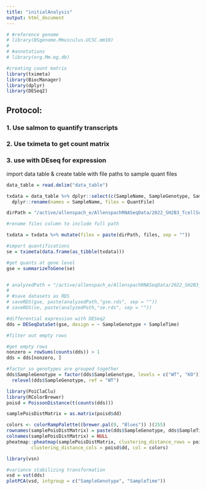 ```yaml
---
title: "initialAnalysis"
output: html_document
---
```


```r
# #reference genome 
# library(BSgenome.Mmusculus.UCSC.mm10)
# 
# #annotations
# library(org.Mm.eg.db)

#creating count matrix
library(tximeta)
library(BiocManager)
library(dplyr)
library(DESeq2)
```

## Protocol:

### 1. Use salmon to quantify transcripts
### 2. Use tximeta to get count matrix
### 3. use with DEseq for expression


import data table & create table with file paths to sample quant files
``` r

data_table = read.delim("data_table")

txdata = data_table %>% dplyr::select(c(SampleName, SampleGenotype, SampleTime, QuantFile)) %>%
  dplyr::rename(names = SampleName, files = QuantFile)

dirPath = "/active/allenspach_e/AllenspachRNASeqData/2022_SH2B3_TcellSeq/data/"

#rename files column to include full path

txdata = txdata %>% mutate(files = paste(dirPath, files, sep = ""))

#import quantifications
se = tximeta(data.frame(as_tibble(txdata)))

#get quants at gene level
gse = summarizeToGene(se)


# analyzedPath = "/active/allenspach_e/AllenspachRNASeqData/2022_SH2B3_TcellSeq/analyzed_data/"
# 
# #save datasets as RDS
# saveRDS(gse, paste(analyzedPath,"gse.rds", sep = ""))
# saveRDS(se, paste(analyzedPath,"se.rds", sep = ""))

```


```r

#differential expression with DESeq2
dds = DESeqDataSet(gse, design = ~ SampleGenotype + SampleTime)

#filter out empty rows

#get empty rows
nonzero = rowSums(counts(dds)) > 1
dds = dds[nonzero, ]

#factor so genotypes are grouped together
dds$SampleGenotype = factor(dds$SampleGenotype, levels = c("WT", "KO")) %>%
  relevel(dds$SampleGenotype, ref = "WT")

```


```r

library(PoiClaClu)
library(RColorBrewer)
poisd = PoissonDistance(t(counts(dds)))

samplePoisDistMatrix = as.matrix(poisd$dd)

colors <- colorRampPalette((brewer.pal(9, "Blues")) )(255)
rownames(samplePoisDistMatrix) = paste(dds$SampleGenotype, dds$SampleTime, sep = " - ")
colnames(samplePoisDistMatrix) = NULL
pheatmap::pheatmap(samplePoisDistMatrix, clustering_distance_rows = poisd$dd,
         clustering_distance_cols = poisd$dd, col = colors)
```


```r

library(vsn)

#variance stabilizing transformation
vsd = vst(dds)
plotPCA(vsd, intgroup = c("SampleGenotype", "SampleTime"))
```




